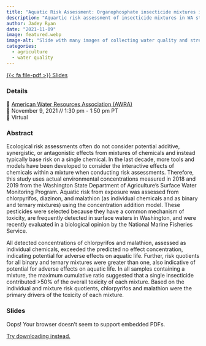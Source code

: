 ```yaml
---
title: "Aquatic Risk Assessment: Organophosphate insecticide mixtures in Washington surface waters"
description: "Aquartic risk assessment of insecticide mixtures in WA streams"
author: Jadey Ryan
date: "2021-11-09"
image: featured.webp
image-alt: "Slide with many images of collecting water quality and streamflow measurements."
categories:
  - agriculture
  - water quality
---
```


<a href="2021_AWRA_CDM_Mixture_RA_JR.pdf" class="btn" role="button" target="_blank">{{< fa file-pdf >}} Slides</a>

### Details

👥 [American Water Resources Association (AWRA)](https://www.awra.org/)   
📆 November 9, 2021 // 1:30 pm - 1:50 pm PT  
🏨 Virtual  

### Abstract

Ecological risk assessments often do not consider potential additive, synergistic, or antagonistic effects from mixtures of chemicals and instead typically base risk on a single chemical. In the last decade, more tools and models have been developed to consider the interactive effects of chemicals within a mixture when conducting risk assessments. Therefore, this study uses actual environmental concentrations measured in 2018 and 2019 from the Washington State Department of Agriculture’s Surface Water Monitoring Program. Aquatic risk from exposure was assessed from chlorpyrifos, diazinon, and malathion (as individual chemicals and as binary and ternary mixtures) using the concentration addition model. These pesticides were selected because they have a common mechanism of toxicity, are frequently detected in surface waters in Washington, and were recently evaluated in a biological opinion by the National Marine Fisheries Service. 

All detected concentrations of chlorpyrifos and malathion, assessed as individual chemicals, exceeded the predicted no effect concentration, indicating potential for adverse effects on aquatic life. Further, risk quotients for all binary and ternary mixtures were greater than one, also indicative of potential for adverse effects on aquatic life. In all samples containing a mixture, the maximum cumulative ratio suggested that a single insecticide contributed >50% of the overall toxicity of each mixture. Based on the individual and mixture risk quotients, chlorpyrifos and malathion were the primary drivers of the toxicity of each mixture.

### Slides

<object class="slides" data="https://drive.google.com/file/d/1kdDZhnF0dgFL6_kG5Dqf0zKms8MYNUnH/preview"><p>Oops! Your browser doesn't seem to support embedded PDFs.</p><p><a href="2021_AWRA_CDM_Mixture_RA_JR.pdf">Try downloading instead.</a></p></object>

